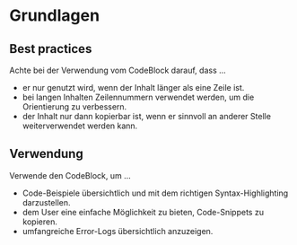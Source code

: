 # Grundlagen

## Best practices

Achte bei der Verwendung vom CodeBlock darauf, dass ...

- er nur genutzt wird, wenn der Inhalt länger als eine Zeile ist.
- bei langen Inhalten Zeilennummern verwendet werden, um die Orientierung zu
  verbessern.
- der Inhalt nur dann kopierbar ist, wenn er sinnvoll an anderer Stelle
  weiterverwendet werden kann.

## Verwendung

Verwende den CodeBlock, um ...

- Code-Beispiele übersichtlich und mit dem richtigen Syntax-Highlighting
  darzustellen.
- dem User eine einfache Möglichkeit zu bieten, Code-Snippets zu kopieren.
- umfangreiche Error-Logs übersichtlich anzuzeigen.
